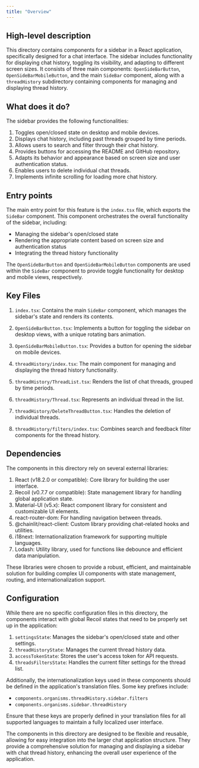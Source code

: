 ```yaml
---
title: "Overview"
---
```


## High-level description
This directory contains components for a sidebar in a React application, specifically designed for a chat interface. The sidebar includes functionality for displaying chat history, toggling its visibility, and adapting to different screen sizes. It consists of three main components: `OpenSideBarButton`, `OpenSideBarMobileButton`, and the main `SideBar` component, along with a `threadHistory` subdirectory containing components for managing and displaying thread history.

## What does it do?
The sidebar provides the following functionalities:

1. Toggles open/closed state on desktop and mobile devices.
2. Displays chat history, including past threads grouped by time periods.
3. Allows users to search and filter through their chat history.
4. Provides buttons for accessing the README and GitHub repository.
5. Adapts its behavior and appearance based on screen size and user authentication status.
6. Enables users to delete individual chat threads.
7. Implements infinite scrolling for loading more chat history.

## Entry points
The main entry point for this feature is the `index.tsx` file, which exports the `SideBar` component. This component orchestrates the overall functionality of the sidebar, including:

- Managing the sidebar's open/closed state
- Rendering the appropriate content based on screen size and authentication status
- Integrating the thread history functionality

The `OpenSideBarButton` and `OpenSideBarMobileButton` components are used within the `SideBar` component to provide toggle functionality for desktop and mobile views, respectively.

## Key Files
1. `index.tsx`: Contains the main `SideBar` component, which manages the sidebar's state and renders its contents.

2. `OpenSideBarButton.tsx`: Implements a button for toggling the sidebar on desktop views, with a unique rotating bars animation.

3. `OpenSideBarMobileButton.tsx`: Provides a button for opening the sidebar on mobile devices.

4. `threadHistory/index.tsx`: The main component for managing and displaying the thread history functionality.

5. `threadHistory/ThreadList.tsx`: Renders the list of chat threads, grouped by time periods.

6. `threadHistory/Thread.tsx`: Represents an individual thread in the list.

7. `threadHistory/DeleteThreadButton.tsx`: Handles the deletion of individual threads.

8. `threadHistory/filters/index.tsx`: Combines search and feedback filter components for the thread history.

## Dependencies
The components in this directory rely on several external libraries:

1. React (v18.2.0 or compatible): Core library for building the user interface.
2. Recoil (v0.7.7 or compatible): State management library for handling global application state.
3. Material-UI (v5.x): React component library for consistent and customizable UI elements.
4. react-router-dom: For handling navigation between threads.
5. @chainlit/react-client: Custom library providing chat-related hooks and utilities.
6. i18next: Internationalization framework for supporting multiple languages.
7. Lodash: Utility library, used for functions like debounce and efficient data manipulation.

These libraries were chosen to provide a robust, efficient, and maintainable solution for building complex UI components with state management, routing, and internationalization support.

## Configuration
While there are no specific configuration files in this directory, the components interact with global Recoil states that need to be properly set up in the application:

1. `settingsState`: Manages the sidebar's open/closed state and other settings.
2. `threadHistoryState`: Manages the current thread history data.
3. `accessTokenState`: Stores the user's access token for API requests.
4. `threadsFiltersState`: Handles the current filter settings for the thread list.

Additionally, the internationalization keys used in these components should be defined in the application's translation files. Some key prefixes include:

- `components.organisms.threadHistory.sidebar.filters`
- `components.organisms.sidebar.threadHistory`

Ensure that these keys are properly defined in your translation files for all supported languages to maintain a fully localized user interface.

The components in this directory are designed to be flexible and reusable, allowing for easy integration into the larger chat application structure. They provide a comprehensive solution for managing and displaying a sidebar with chat thread history, enhancing the overall user experience of the application.